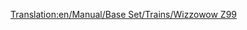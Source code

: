 [[Translation:en/Manual/Base Set/Trains/Wizzowow Z99]]
{{it/Manual/Base Set/Trains/Treni|Image=[[File:en/Manual/Base Set/Trains/Wizzowowz99.png]]
|Name=Wizzowow Z99
|Cost=€ 124.218
|Speed=321 km/h (200 mph)
|Weight=95 t
|Power=5.070 hp (3,730 kW)
|Annual=€ 6.468
|Designed=1999
|Lifespan=20 
|Capacity=N/A
|Description=L'unico motore monorotaia nel mondo di Toyland, molto più forte dei tradizionali treni ferroviari giocattolo.
|Real-life=Immaginario
}}